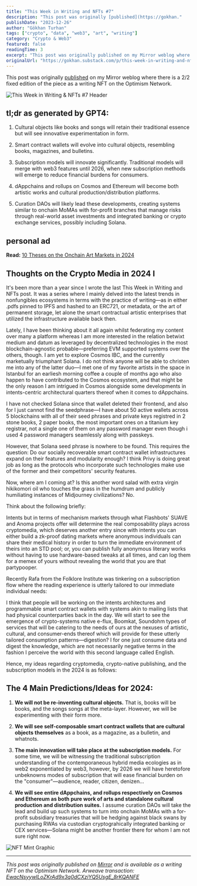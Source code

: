 ```yaml
---
title: "This Week in Writing and NFTs #7"
description: "This post was originally [published](https://gokhan."
publishDate: "2023-12-26"
author: "Gökhan Turhan"
tags: ["crypto", "data", "web3", "art", "writing"]
category: "Crypto & Web3"
featured: false
readingTime: 3
excerpt: "This post was originally published on my Mirror weblog where there is a 2/2 fixed edition of the piece as a writing NFT on the..."
originalUrl: "https://gokhan.substack.com/p/this-week-in-writing-and-nfts-7"
---
```


This post was originally [published](https://gokhan.mirror.xyz/ge3lq8VWjLeC9Cdt6IQTesHk9-T1vqqv_2ZUxG1LWy4) on my Mirror weblog where there is a 2/2 fixed edition of the piece as a writing NFT on the Optimism Network.

![This Week in Writing & NFTs #7 Header](/blog/images/this-week-writing-nfts-7-header.webp)

## tl;dr as generated by GPT4:

1. Cultural objects like books and songs will retain their traditional essence but will see innovative experimentation in form.

2. Smart contract wallets will evolve into cultural objects, resembling books, magazines, and bulletins.

3. Subscription models will innovate significantly. Traditional models will merge with web3 features until 2026, when new subscription methods will emerge to reduce financial burdens for consumers.

4. dAppchains and rollups on Cosmos and Ethereum will become both artistic works and cultural production/distribution platforms.

5. Curation DAOs will likely lead these developments, creating systems similar to onchain MoMAs with for-profit branches that manage risks through real-world asset investments and integrated banking or crypto exchange services, possibly including Solana.

## personal ad

**Read:** [10 Theses on the Onchain Art Markets in 2024](https://0xgokhan.medium.com/10-theses-for-onchain-art-markets-in-2024-d8fe0362e0e6)

## Thoughts on the Crypto Media in 2024 I

It's been more than a year since I wrote the last This Week in Writing and NFTs post. It was a series where I mainly delved into the latest trends in nonfungibles ecosystems in terms with the practice of writing—as in either .pdfs pinned to IPFS and hashed to an ERC721, or metadata, or the art of permanent storage, let alone the smart contractual artistic enterprises that utilized the infrastructure available back then.

Lately, I have been thinking about it all again whilst federating my content over many a platform whereas I am more interested in the relation betwixt medium and datum as leveraged by decentralized technologies in the most blockchain-agnostic probable—preferring EVM supported systems over the others, though. I am yet to explore Cosmos IBC, and the currently marketually triumphant Solana. I do not think anyone will be able to christen me into any of the latter duo—I met one of my favorite artists in the space in Istanbul for an earliesh morning coffee a couple of months ago who also happen to have contributed to the Cosmos ecosystem, and that might be the only reason I am intrigued in Cosmos alongside some developments in intents-centric architectural quarters thereof when it comes to dAppchains.

I have not checked Solana since that wallet deleted their frontend, and also for I just cannot find the seedphrase—I have about 50 active wallets across 5 blockchains with all of their seed phrases and private keys registred in 2 stone books, 2 paper books, the most important ones on a titanium key registrar, not a single one of them on any password manager even though i used 4 password managers seamlessly along with passkeys.

However, that Solana seed phrase is nowhere to be found. This requires the question: Do our socially recoverable smart contract wallet infrastructures expand on their features and modularity enough? I think Privy is doing great job as long as the protocols who incorporate such technologies make use of the former and their competitors' security features.

Now, where am I coming at? Is this another word salad with extra virgin hikikomori oil who touches the grass in the humdrum and publicly humiliating instances of Midjourney civilizations? No.

Think about the following briefly:

Intents but in terms of mechanism markets through what Flashbots' SUAVE and Anoma projects offer will determine the real composability plays across cryptomedia, which deserves another entry since with intents you can either build a zk-proof dating markets where anonymous individuals can share their medical history in order to turn the immediate environment of theirs into an STD pool; or, you can publish fully anonymous literary works without having to use hardware-based tweaks at all times, and can log them for a memex of yours without revealing the world that you are that partypooper.

Recently Rafa from the Folklore Institute was tinkering on a subscription flow where the reading experience is utterly tailored to our immediate individual needs:

I think that people will be working on the intents architectures and programmable smart contract wallets with systems akin to mailing lists that had physical counterparties back in the day. We will start to see the emergence of crypto-systems native e-flux, Boomkat, Soundohm types of services that will be catering to the needs of ours at the nexuses of artistic, cultural, and consumer-ends thereof which will provide for these utterly tailored consumption patterns—digestion? I for one just consume data and digest the knowledge, which are not necessarily negative terms in the fashion I perceive the world with this second language called English.

Hence, my ideas regarding cryptomedia, crypto-native publishing, and the subscription models in the 2024 is as follows:

## The 4 Main Predictions/Ideas for 2024:

1. **We will not be re-inventing cultural objects.** That is, books will be books, and the songs songs at the meta-layer. However, we will be experimenting with their form more.

2. **We will see self-composable smart contract wallets that are cultural objects themselves** as a book, as a magazine, as a bulletin, and whatnots.

3. **The main innovation will take place at the subscription models.** For some time, we will be witnessing the traditional subscription understanding of the contemporaneous hybrid media ecologies as in web2 exponentiated by web3, however, by 2026 we will have heretofore unbeknowns modes of subscription that will ease financial burden on the "consumer"—audience, reader, citizen, denizen…

4. **We will see entire dAppchains, and rollups respectively on Cosmos and Ethereum as both pure work of arts and standalone cultural production and distribution suites.** I assume curation DAOs will take the lead and build up such systems to turn into onchain MoMAs with a for-profit subsidiary treasuries that will be hedging against black swans by purchasing RWAs via custodian cryptograhically integrated banking or CEX services—Solana might be another frontier there for whom I am not sure right now.

![NFT Mint Graphic](/blog/images/this-week-writing-nfts-7-nft-mint.webp)

---

*This post was originally published on [Mirror](https://gokhan.mirror.xyz/ge3lq8VWjLeC9Cdt6IQTesHk9-T1vqqv_2ZUxG1LWy4) and is available as a writing NFT on the Optimism Network. Arweave transaction: [EwacNsyywILoZKrAd9x3q0dCXziYQ5UsgE_8rKQANFE](https://viewblock.io/arweave/tx/EwacNsyywILoZKrAd9x3q0dCXziYQ5UsgE_8rKQANFE)*